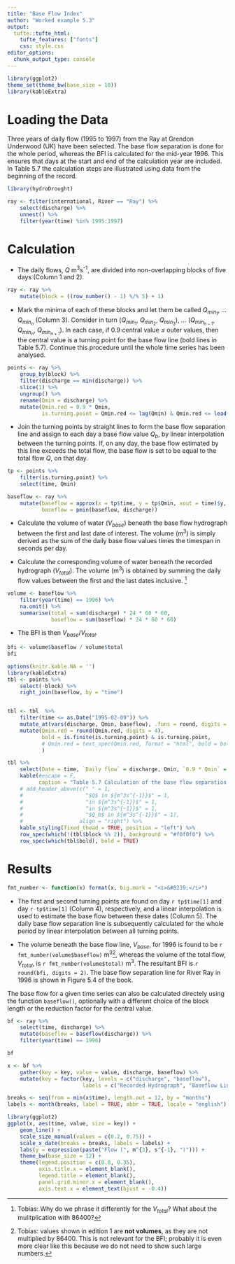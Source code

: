```yaml
---
title: "Base Flow Index"
author: "Worked example 5.3"
output: 
  tufte::tufte_html:
    tufte_features: ["fonts"]
    css: style.css
editor_options: 
  chunk_output_type: console
---
```


```r
library(ggplot2)
theme_set(theme_bw(base_size = 10))
library(kableExtra)
```


# Loading the Data

Three years of daily flow (1995 to 1997) from the Ray at Grendon Underwood (UK) have been selected. The base flow separation is done for the whole period, whereas the BFI is calculated for the mid-year 1996. This ensures that days at the start and end of the calculation year are included. In Table 5.7 the calculation steps are illustrated using data from the beginning of the record.

```r
library(hydroDrought)

ray <- filter(international, River == "Ray") %>%
    select(discharge) %>%
    unnest() %>%
    filter(year(time) %in% 1995:1997)
```


# Calculation
* The daily flows, $Q$<i>&nbsp;</i>m<sup>3</sup>s<sup>-1</sup>, are divided into non-overlapping blocks of five days (Column 1 and 2).
```r
ray <- ray %>%
    mutate(block = ((row_number() - 1) %/% 5) + 1)
```

* Mark the minima of each of these blocks and let them be called $Q_{min_1}$, <i>&hellip;</i> $Q_{min_n}$ (Column 3). Consider in turn ($Q_{min_1}$, $Q_{min_2}$, $Q_{min_3}$), <i>&hellip;</i> ($Q_{min_{n-1}}$, $Q_{min_{n}}$, $Q_{min_{n+1}}$). In each case, if 0.9<i>&middot;</i>central value <i>&le;</i> outer values, then the central value is a turning point for the base flow line (bold lines in Table 5.7). Continue this procedure until the whole time series has been analysed. 

```r
points <- ray %>%
    group_by(block) %>%
    filter(discharge == min(discharge)) %>%
    slice(1) %>%
    ungroup() %>%
    rename(Qmin = discharge) %>%
    mutate(Qmin.red = 0.9 * Qmin,
           is.turning.point = Qmin.red <= lag(Qmin) & Qmin.red <= lead(Qmin))
```


* Join the turning points by straight lines to form the base flow separation line and assign to each day a base flow value $Q_b$, by linear interpolation between the turning points. If, on any day, the base flow estimated by this line exceeds the total flow, the base flow is set to be equal to the total flow $Q$, on that day.

```r
tp <- points %>%
    filter(is.turning.point) %>%
    select(time, Qmin)

baseflow <- ray %>%
    mutate(baseflow = approx(x = tp$time, y = tp$Qmin, xout = time)$y, 
           baseflow = pmin(baseflow, discharge))
```


* Calculate the volume of water ($V_{base}$) beneath the base flow hydrograph between the first and last date of interest. The volume (m<sup>3</sup>) is simply derived as the sum of the daily base flow values times the timespan in seconds per day.

* Calculate the corresponding volume of water beneath the recorded hydrograph ($V_{total}$). The volume  (m<sup>3</sup>) is obtained by summing the daily flow values between the first and the last dates inclusive. ^[Tobias: Why do we phrase it differently for the $V_{total}$? What about the mulitplication with 86400?]

```r
volume <- baseflow %>%
    filter(year(time) == 1996) %>%
    na.omit() %>%
    summarise(total = sum(discharge) * 24 * 60 * 60,
              baseflow = sum(baseflow) * 24 * 60 * 60)
```

* The BFI is then $V_{base}/V_{total}$.

```r
bfi <- volume$baseflow / volume$total
bfi
```

```r
options(knitr.kable.NA = '')
library(kableExtra)
tbl <- points %>% 
    select(-block) %>%
    right_join(baseflow, by = "time") 


tbl <- tbl  %>%
    filter(time <= as.Date("1995-02-09")) %>%
    mutate_at(vars(discharge, Qmin, baseflow), .funs = round, digits = 3) %>%
    mutate(Qmin.red = round(Qmin.red, digits = 4),
           bold = is.finite(is.turning.point) & is.turning.point, 
           # Qmin.red = text_spec(Qmin.red, format = "html", bold = bold)
           ) 

tbl %>%
    select(Date = time, `Daily flow` = discharge, Qmin, `0.9 * Qmin` = Qmin.red, `Base flow` = baseflow) %>%
    kable(#escape = F, 
          caption = "Table 5.7 Calculation of the base flow separation line from time series of daily flow; non-overlapping 5-day blocks are indicated by alternating background colors and turning points are marked bold.") %>%
    # add_header_above(c(" " = 1, 
    #                    "$Q$ in ${m^3s^{-1}}$" = 1, 
    #                    "in ${m^3s^{-1}}$" = 1, 
    #                    "in ${m^3s^{-1}}$" = 1, 
    #                    "$Q_b$ in ${m^3s^{-1}}$" = 1), 
    #                  align = "right") %>%
    kable_styling(fixed_thead = TRUE, position = "left") %>%
    row_spec(which(!(tbl$block %% 2)), background = "#f0f0f0") %>%
    row_spec(which(tbl$bold), bold = TRUE)
```


# Results

```r
fmt_number <- function(x) format(x, big.mark = "<i>&#8239;</i>")
```


* The first and second turning points are found on day `r tp$time[1]`  and day `r tp$time[1]` (Column 4), respectively, and a linear interpolation is used to estimate the base flow between these dates (Column 5). The daily base flow separation line is subsequently calculated for the whole period by linear interpolation between all turning points.

* The volume beneath the base flow line, $V_{base}$, for 1996 is found to be `r fmt_number(volume$baseflow)`<i>&nbsp;</i>m<sup>3</sup>^[Tobias: values shown in edition 1 are **not volumes**, as they are not multiplied by 86400. This is not  relevant for the BFI; probably it is even more clear like this because we do not need to show such large numbers.], whereas the volume of the total flow, $V_{total}$, is `r fmt_number(volume$total)`<i>&nbsp;</i>m<sup>3</sup>. The resultant BFI is `r round(bfi, digits = 2)`. The base flow separation line for River Ray in 1996 is shown in Figure 5.4 of the book.


The base flow for a given time series can also be calculated directely using the function `baseflow()`, optionally with a different choice of the block length or the reduction factor for the central value.

```r

bf <- ray %>%
    select(time, discharge) %>%
    mutate(baseflow = baseflow(discharge)) %>%
    filter(year(time) == 1996)

bf

x <- bf %>%
    gather(key = key, value = value, discharge, baseflow) %>%
    mutate(key = factor(key, levels = c("discharge", "baseflow"),
                        labels = c("Recorded Hydrograph", "Baseflow Line")))

breaks <- seq(from = min(x$time), length.out = 12, by = "months")
labels <- month(breaks, label = TRUE, abbr = TRUE, locale = "english")

library(ggplot2)
ggplot(x, aes(time, value, size = key)) +
    geom_line() +
    scale_size_manual(values = c(0.2, 0.75)) +
    scale_x_date(breaks = breaks, labels = labels) +
    labs(y = expression(paste("Flow (", m^{3}, s^{-1}, ")"))) +
    theme_bw(base_size = 12) +
    theme(legend.position = c(0.8, 0.35),
          axis.title.x = element_blank(),
          legend.title = element_blank(),
          panel.grid.minor.x = element_blank(),
          axis.text.x = element_text(hjust = -0.4))

```

